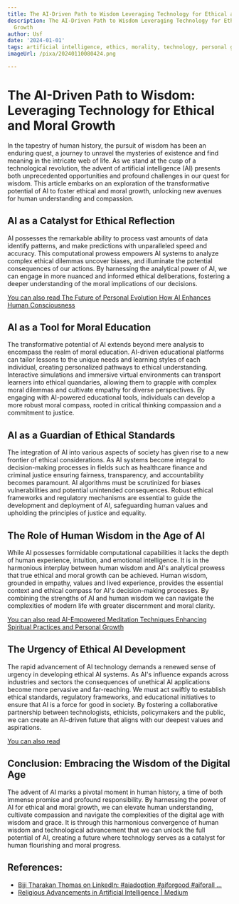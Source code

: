 ```yaml
---
title: The AI-Driven Path to Wisdom Leveraging Technology for Ethical and Moral Growth
description: The AI-Driven Path to Wisdom Leveraging Technology for Ethical and Moral
  Growth
author: Usf
date: '2024-01-01'
tags: artificial intelligence, ethics, morality, technology, personal growth
imageUrl: /pixa/20240110080424.png

---
```

# The AI-Driven Path to  Wisdom: Leveraging Technology for Ethical  and Moral  Growth

In the tapestry of  human history, the  pursuit of wisdom has been an enduring quest, a journey to unravel the  mysteries of existence and find meaning in the intricate web of life. As we stand at the cusp of a  technological revolution, the advent of artificial intelligence (AI) presents both  unprecedented opportunities and profound challenges in our quest for  wisdom. This  article embarks on an exploration of the transformative potential of AI to foster ethical and moral growth, unlocking new avenues for human understanding and compassion.

## AI as a Catalyst  for Ethical Reflection

AI possesses the remarkable ability to process vast amounts of  data identify patterns, and  make  predictions with unparalleled speed and accuracy. This computational prowess empowers  AI systems to  analyze complex ethical dilemmas uncover biases,  and illuminate the potential consequences of our  actions. By harnessing the analytical power of AI, we can engage in more nuanced and informed ethical deliberations, fostering a deeper understanding of the moral implications of our decisions.

[You can also read The Future of Personal Evolution How AI Enhances Human Consciousness](The%20Future%20of%20Personal%20Evolution%20How%20AI%20Enhances%20Human%20Consciousness)


## AI as a Tool for  Moral Education

The transformative potential of AI extends beyond mere analysis to encompass the realm of moral education. AI-driven educational platforms can tailor lessons to the  unique needs and learning  styles of each individual, creating  personalized pathways to ethical understanding. Interactive simulations and immersive virtual environments  can transport learners into  ethical quandaries, allowing them to grapple with complex moral dilemmas and cultivate empathy for diverse perspectives. By engaging with AI-powered educational tools, individuals can develop a more robust moral compass, rooted in critical thinking compassion and  a commitment to justice.

## AI as a Guardian of Ethical Standards

The integration of AI  into various aspects of  society has given rise to a new frontier of ethical considerations. As AI systems become integral to decision-making processes in fields such as healthcare finance and criminal justice ensuring fairness, transparency, and accountability  becomes paramount. AI algorithms must be scrutinized for biases vulnerabilities and potential  unintended  consequences. Robust ethical frameworks and regulatory  mechanisms are essential to guide the development and deployment of  AI, safeguarding human values and  upholding the principles of justice and equality.

## The Role of  Human Wisdom in the Age of AI

While AI possesses formidable computational  capabilities it lacks the depth of human experience, intuition,  and  emotional intelligence. It is in the  harmonious interplay between  human wisdom and AI's analytical prowess that true ethical and moral growth can be achieved. Human wisdom,  grounded in empathy,  values and lived experience, provides the essential context  and ethical compass for AI's decision-making processes. By  combining the strengths of AI and human wisdom we can navigate the complexities of modern life with greater discernment and moral  clarity.

[You can also read AI-Empowered Meditation Techniques  Enhancing Spiritual Practices and Personal Growth](AI-Empowered%20Meditation%20Techniques%20Enhancing%20Spiritual%20Practices%20and%20Personal%20Growth)


## The Urgency of Ethical  AI Development

The  rapid advancement of AI technology  demands a renewed sense of urgency in developing ethical AI systems.  As AI's influence expands across industries and sectors the consequences of unethical AI applications become more pervasive and far-reaching. We must act swiftly to establish ethical standards,  regulatory frameworks, and educational initiatives to ensure that AI is a force  for good in society. By fostering a  collaborative partnership between technologists, ethicists, policymakers and the public, we can create an AI-driven future that aligns  with our deepest values and aspirations.

[You can also read ]()


## Conclusion:  Embracing the Wisdom of the Digital Age

The advent  of AI  marks a pivotal moment in human history, a time of both immense promise and profound responsibility. By harnessing the power of AI for ethical and  moral growth, we can elevate human understanding, cultivate compassion and navigate  the complexities of the digital age with wisdom and grace. It is through this harmonious  convergence of human wisdom and technological  advancement that we can  unlock the full potential of AI, creating a  future  where technology serves as a catalyst for human flourishing  and  moral progress.

## References:
- [Biji Tharakan Thomas on LinkedIn: #aiadoption #aiforgood #aiforall ...](https://www.linkedin.com/posts/bettroi_aiadoption-aiforgood-aiforall-activity-7067369573230002176-i5eD)
- [Religious Advancements in Artificial Intelligence | Medium](https://medium.com/@threadedtopic/religious-advancements-in-artificial-intelligence-9133b202c45c)
